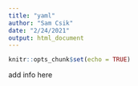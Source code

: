```yaml
---
title: "yaml"
author: "Sam Csik"
date: "2/24/2021"
output: html_document
---
```


```r
knitr::opts_chunk$set(echo = TRUE)
```

add info here